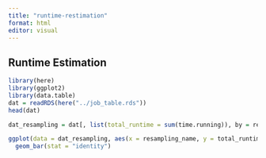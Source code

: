 ```yaml
---
title: "runtime-restimation"
format: html
editor: visual
---
```


## Runtime Estimation

```r
library(here)
library(ggplot2)
library(data.table)
dat = readRDS(here("../job_table.rds"))
head(dat)
```

```r
dat_resampling = dat[, list(total_runtime = sum(time.running)), by = resampling_name]

ggplot(data = dat_resampling, aes(x = resampling_name, y = total_runtime)) + 
  geom_bar(stat = "identity")
```

```         
```
